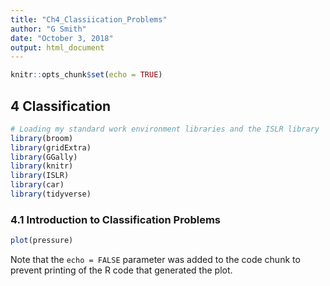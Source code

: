 ```yaml
---
title: "Ch4_Classiication_Problems"
author: "G Smith"
date: "October 3, 2018"
output: html_document
---
```


```r
knitr::opts_chunk$set(echo = TRUE)
```

## 4 Classification

```r
# Loading my standard work environment libraries and the ISLR library
library(broom)
library(gridExtra)
library(GGally)
library(knitr)
library(ISLR)
library(car)
library(tidyverse)
```

### 4.1 Introduction to Classification Problems

```r
plot(pressure)
```

Note that the `echo = FALSE` parameter was added to the code chunk to prevent printing of the R code that generated the plot.
